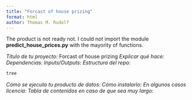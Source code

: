 ---
title: "Forcast of house prizing"
format: html
author: Thomas M. Rudolf
---

The product is not ready not. I could not import the module **predict_house_prices.py** with the mayority of functions.




*Título de tu proyecto:* Forcast of house prizing
*Explicar qué hace:* 
*Dependencias:*
*Inputs/Outputs:*
*Estructura del repo:* 
```{bash}
tree 
```
*Cómo se ejecuta tu producto de datos:*
*Cómo instalarlo:*
*En algunos casos licencia:*
*Tabla de contenidos en caso de que sea muy largo:*

